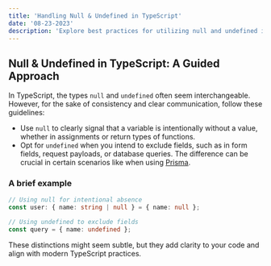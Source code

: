 ```yaml
---
title: 'Handling Null & Undefined in TypeScript'
date: '08-23-2023'
description: 'Explore best practices for utilizing null and undefined in TypeScript to enhance code readability and maintainability.'
---
```


## Null & Undefined in TypeScript: A Guided Approach

In TypeScript, the types `null` and `undefined` often seem interchangeable. However, for the sake of consistency and clear communication, follow these guidelines:

- Use `null` to clearly signal that a variable is intentionally without a value, whether in assignments or return types of functions.
- Opt for `undefined` when you intend to exclude fields, such as in form fields, request payloads, or database queries. The difference can be crucial in certain scenarios like when using [Prisma](https://www.prisma.io/docs/concepts/components/prisma-client/null-and-undefined).

### A brief example

```ts
// Using null for intentional absence
const user: { name: string | null } = { name: null };

// Using undefined to exclude fields
const query = { name: undefined };
```

These distinctions might seem subtle, but they add clarity to your code and align with modern TypeScript practices.
